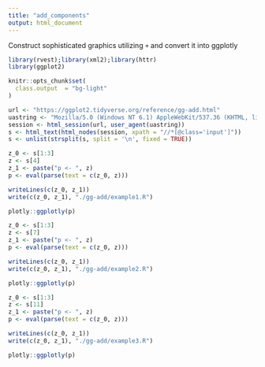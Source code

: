```yaml
---
title: "add_components"
output: html_document
---
```


Construct sophisticated graphics utilizing `+` and convert it into ggplotly

```r
library(rvest);library(xml2);library(httr)
library(ggplot2)

knitr::opts_chunk$set(
  class.output  = "bg-light"
)
```

```r
url <- "https://ggplot2.tidyverse.org/reference/gg-add.html"
uastring <- "Mozilla/5.0 (Windows NT 6.1) AppleWebKit/537.36 (KHTML, like Gecko) Chrome/88.0.4324.190 Safari/537.36"
session <- html_session(url, user_agent(uastring))
s <- html_text(html_nodes(session, xpath = "//*[@class='input']"))
s <- unlist(strsplit(s, split = '\n', fixed = TRUE))
```

```r
z_0 <- s[1:3]
z <- s[4]
z_1 <- paste("p <- ", z)
p <- eval(parse(text = c(z_0, z)))
```

```r
writeLines(c(z_0, z_1))
write(c(z_0, z_1), "./gg-add/example1.R")
```

```r
plotly::ggplotly(p)
```

```r
z_0 <- s[1:3]
z <- s[7]
z_1 <- paste("p <- ", z)
p <- eval(parse(text = c(z_0, z)))
```

```r
writeLines(c(z_0, z_1))
write(c(z_0, z_1), "./gg-add/example2.R")
```

```r
plotly::ggplotly(p)
```

```r
z_0 <- s[1:3]
z <- s[11]
z_1 <- paste("p <- ", z)
p <- eval(parse(text = c(z_0, z)))
```

```r
writeLines(c(z_0, z_1))
write(c(z_0, z_1), "./gg-add/example3.R")
```

```r
plotly::ggplotly(p)
```